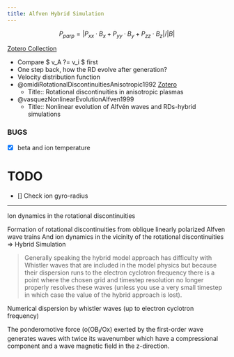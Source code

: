 ```yaml
---
title: Alfven Hybrid Simulation
---
```



$$
P_{parp} = |P_{xx} \cdot B_x + P_{yy} \cdot B_y + P_{zz} \cdot B_z| / |B|
$$

[Zotero Collection](zotero://select/library/collections/STTJNMAQ/)

- Compare $ \delta v_A ?= \delta v_i $ first
- One step back, how the RD evolve after generation?
- Velocity distribution function
- @omidiRotationalDiscontinuitiesAnisotropic1992 [Zotero](zotero://select/items/1_A8E2L5T7)
  - Title:: Rotational discontinuities in anisotropic plasmas 
- @vasquezNonlinearEvolutionAlfven1999
  - Title:: Nonlinear evolution of Alfvén waves and RDs-hybrid simulations

### BUGS

- [x] beta and ion temperature


# TODO

- [] Check ion gyro-radius



---

Ion dynamics in the rotational discontinuities

Formation of rotational discontinuities from oblique linearly polarized Alfven wave trains
And ion dynamics in the vicinity of the rotational discontinuities => Hybrid Simulation


> Generally speaking the hybrid model approach has difficulty with Whistler waves that are included in the model physics but because their dispersion runs to the electron cyclotron frequency there is a point where the chosen grid and timestep resolution no longer properly resolves these waves (unless you use a very small timestep in which case the value of the hybrid approach is lost).

Numerical dispersion by whistler waves (up to electron cyclotron frequency)


The ponderomotive force (o(OB~l~/Ox) exerted by the first-order wave generates waves with twice its wavenumber which have a compressional component and a wave magnetic field in the z-direction.